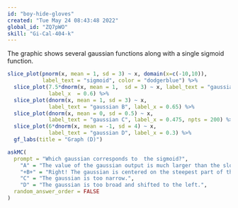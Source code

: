 ```yaml
---
id: "boy-hide-gloves"
created: "Tue May 24 08:43:48 2022"
global_id: "ZQ7pWO"
skill: "Gi-Cal-404-k"
---
```



The graphic shows several gaussian functions along with a single sigmoid function.

```r
slice_plot(pnorm(x, mean = 1, sd = 3) ~ x, domain(x=c(-10,10)),
           label_text = "sigmoid", color = "dodgerblue") %>%
  slice_plot(7.5*dnorm(x, mean = 1,  sd = 3) ~ x, label_text = "gaussian A",
             label_x  = 0.6) %>%
  slice_plot(dnorm(x, mean = 1, sd = 3) ~ x,
             label_text = "gaussian B", label_x = 0.65) %>%
  slice_plot(dnorm(x, mean = 0, sd = 0.5) ~ x,
             label_text = "gaussian C", label_x = 0.475, npts = 200) %>%
  slice_plot(6*dnorm(x, mean = -1, sd = 4) ~ x,
             label_text = "gaussian D", label_x = 0.3) %>%
  gf_labs(title = "Graph (D)")
```

```r
askMC(
  prompt = "Which gaussian corresponds to  the sigmoid?",
    "A" = "The value of the gaussian output is much larger than the slope of the sigmoid.",
    "+B+" = "Right! The gaussian is centered on the steepest part of the sigmoid and falls to zero where the sigmoid levels out.",
    "C" = "The gaussian is too narrow.",
    "D" = "The gaussian is too broad and shifted to the left.",
  random_answer_order = FALSE
)
```

